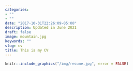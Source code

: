 ```yaml
---
categories:
- ""
- ""
date: "2017-10-31T22:26:09-05:00"
description: Updated in June 2021
draft: false
image: mountain.jpg
keywords: ""
slug: cv
title: This is my CV
---
```


```r
knitr::include_graphics("/img/resume.jpg", error = FALSE)
```

